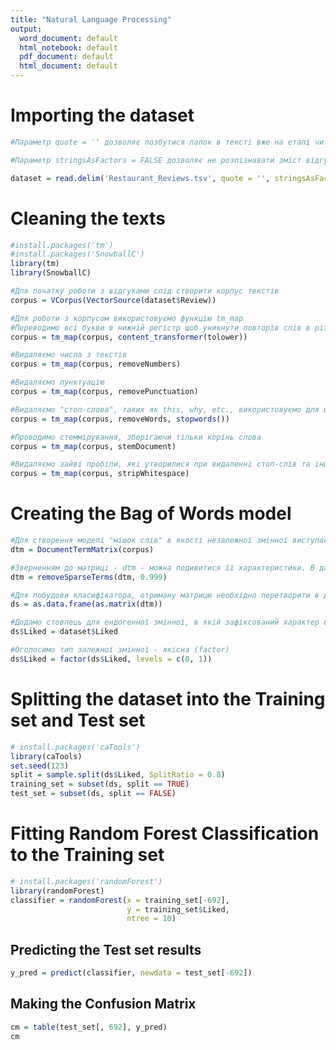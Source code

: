 ---
title: "Natural Language Processing"
output:
  word_document: default
  html_notebook: default
  pdf_document: default
  html_document: default
---

# Importing the dataset

```{r}
#Параметр quote = '' дозволяє позбутися лапок в тексті вже на етапі читання файлу

#Параметр stringsAsFactors = FALSE дозволяє не розпізнавати зміст відгуків як значення факторних змінних

dataset = read.delim('Restaurant_Reviews.tsv', quote = '', stringsAsFactors = FALSE)
```

# Cleaning the texts

```{r}
#install.packages('tm')
#install.packages('SnowballC')
library(tm)
library(SnowballC)

#Для початку роботи з відгуками слід створити корпус текстів
corpus = VCorpus(VectorSource(dataset$Review))

#Для роботи з корпусом використовуємо функцію tm_map
#Переводимо всі букви в нижній регістр щоб уникнути повторів слів в різному регістрі
corpus = tm_map(corpus, content_transformer(tolower))

#Видаляємо числа з текстів
corpus = tm_map(corpus, removeNumbers)

#Видаляємо пунктуацію
corpus = tm_map(corpus, removePunctuation)

#Видаляємо "стоп-слова", таких як this, why, etc., використовуємо для цього функцію "stopwords"; ця функція з бібліотеки SnowballC
corpus = tm_map(corpus, removeWords, stopwords())

#Проводимо стеммірування, зберігаючи тільки корінь слова
corpus = tm_map(corpus, stemDocument)

#Видаляємо зайві пробіли, які утворилися при видаленні стоп-слів та інших перетворень
corpus = tm_map(corpus, stripWhitespace)
```

# Creating the Bag of Words model
```{r}
#Для створення моделі "мішок слів" в якості незалежної змінної виступає створений вище корпус текстів. Конвертуємо його в матрицю
dtm = DocumentTermMatrix(corpus)

#Зверненням до матриці - dtm - можна подивитися її характеристики. В даному випадку, ми отримали матрицю розмірністю 1000*1577, з 100% розрідженістю. Для скорочення її розмірності і розрідженості, видалимо найменш частотні слова. Залишимо 99,9% найбільш частотних слів. В результаті, розмірність матриці скоротилася до 1000*691, розрідженість - 99%.
dtm = removeSparseTerms(dtm, 0.999)

#Для побудови класифікатора, отриману матрицю необхідно перетворити в дата-фрейм - as.data.frame. При цьому, потрібно уточнити, що ми звертаємося до неї, як до матриці - as.matrix
ds = as.data.frame(as.matrix(dtm))

#Додамо стовпець для ендогенної змінної, в якій зафіксований характер відгуку - позитивний чи негативний
ds$Liked = dataset$Liked

#Оголосимо тип залежної змінної - якісна (factor)
ds$Liked = factor(ds$Liked, levels = c(0, 1))
```

# Splitting the dataset into the Training set and Test set
```{r}
# install.packages('caTools')
library(caTools)
set.seed(123)
split = sample.split(ds$Liked, SplitRatio = 0.8)
training_set = subset(ds, split == TRUE)
test_set = subset(ds, split == FALSE)
```

# Fitting Random Forest Classification to the Training set
```{r}
# install.packages('randomForest')
library(randomForest)
classifier = randomForest(x = training_set[-692],
                          y = training_set$Liked,
                          ntree = 10)
```

## Predicting the Test set results
```{r}
y_pred = predict(classifier, newdata = test_set[-692])
```

## Making the Confusion Matrix
```{r}
cm = table(test_set[, 692], y_pred)
cm
```